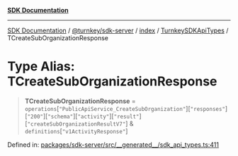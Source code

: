 [**SDK Documentation**](../../../../../../README.mdx)

***

[SDK Documentation](../../../../../../packages.mdx) / [@turnkey/sdk-server](../../../../README.mdx) / [index](../../../README.mdx) / [TurnkeySDKApiTypes](../README.mdx) / TCreateSubOrganizationResponse

# Type Alias: TCreateSubOrganizationResponse

> **TCreateSubOrganizationResponse** = `operations`\[`"PublicApiService_CreateSubOrganization"`\]\[`"responses"`\]\[`"200"`\]\[`"schema"`\]\[`"activity"`\]\[`"result"`\]\[`"createSubOrganizationResultV7"`\] & `definitions`\[`"v1ActivityResponse"`\]

Defined in: [packages/sdk-server/src/\_\_generated\_\_/sdk\_api\_types.ts:411](https://github.com/tkhq/sdk/blob/fd49bfe86475c8603b3eb385aa101efa36fa32fc/packages/sdk-server/src/__generated__/sdk_api_types.ts#L411)
